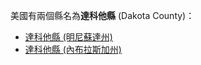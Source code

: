 美國有兩個縣名為'''達科他縣''' (Dakota County)：
* [[達科他縣_(明尼蘇達州)|達科他縣 (明尼蘇達州)]]
* [[達科他縣_(內布拉斯加州)|達科他縣 (內布拉斯加州)]]
{{disambig|D達科他縣|Cat=四字县名消歧义}}